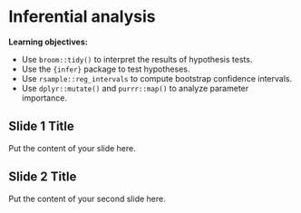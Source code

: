 # Inferential analysis

**Learning objectives:**

- Use `broom::tidy()` to interpret the results of hypothesis tests.
- Use the `{infer}` package to test hypotheses.
- Use `rsample::reg_intervals` to compute bootstrap confidence intervals.
- Use `dplyr::mutate()` and `purrr::map()` to analyze parameter importance.

## Slide 1 Title

Put the content of your slide here.

## Slide 2 Title

Put the content of your second slide here.
